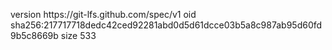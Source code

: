 version https://git-lfs.github.com/spec/v1
oid sha256:217717718dedc42ced92281abd0d5d61dcce03b5a8c987ab95d60fd9b5c8669b
size 533
